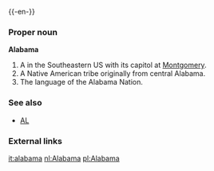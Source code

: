 {{wikipedia}}
{{-en-}}

===Proper noun===
'''Alabama'''
#A {{USstate}} in the Southeastern US with its capitol at [[Montgomery]].
#A Native American tribe originally from central Alabama.
#The language of the Alabama Nation.
===See also===
*[[AL]]
===External links===
{{pedialite}}

[[it:alabama]]
[[nl:Alabama]]
[[pl:Alabama]]